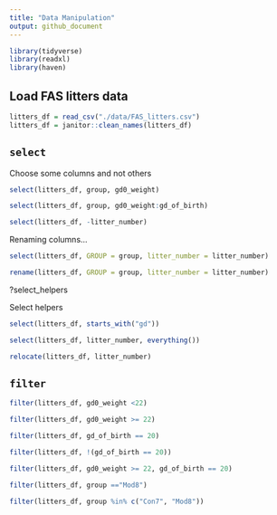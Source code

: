 ```yaml
---
title: "Data Manipulation"
output: github_document
---
```


```r
library(tidyverse)
library(readxl)
library(haven)
```

## Load FAS litters data

```r
litters_df = read_csv("./data/FAS_litters.csv")
litters_df = janitor::clean_names(litters_df)
```

## `select`

Choose some columns and not others

```r
select(litters_df, group, gd0_weight)
```


```r
select(litters_df, group, gd0_weight:gd_of_birth)
```

```r
select(litters_df, -litter_number)
```

Renaming columns...

```r
select(litters_df, GROUP = group, litter_number = litter_number)

rename(litters_df, GROUP = group, litter_number = litter_number)

```
?select_helpers

Select helpers

```r
select(litters_df, starts_with("gd"))

```

```r
select(litters_df, litter_number, everything())
```

```r
relocate(litters_df, litter_number)
```

## `filter`

```r
filter(litters_df, gd0_weight <22)
```

```r
filter(litters_df, gd0_weight >= 22)
```

```r
filter(litters_df, gd_of_birth == 20)
```

```r
filter(litters_df, !(gd_of_birth == 20))

```

```r
filter(litters_df, gd0_weight >= 22, gd_of_birth == 20)

```

```r
filter(litters_df, group =="Mod8")
```


```r
filter(litters_df, group %in% c("Con7", "Mod8"))
```



